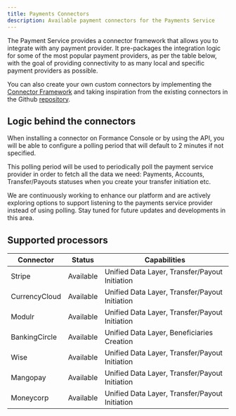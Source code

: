 ```yaml
---
title: Payments Connectors
description: Available payment connectors for the Payments Service
---
```


The Payment Service provides a connector framework that allows you to integrate
with any payment provider. It pre-packages the integration logic for some of
the most popular payment providers, as per the table below, with the goal of
providing connectivity to as many local and specific payment providers as
possible.

You can also create your own custom connectors by implementing the
[Connector Framework](/payments/get-started/connectors/framework) and taking inspiration
from the existing connectors in the Github
[repository](https://github.com/formancehq/stack/tree/main/components/payments/internal/app/connectors).

## Logic behind the connectors

When installing a connector on Formance Console or by using the API, you will be
able to configure a polling period that will default to 2 minutes if not
specified.

This polling period will be used to periodically poll the payment service
provider in order to fetch all the data we need: Payments, Accounts,
Transfer/Payouts statuses when you create your transfer initiation etc.

We are continuously working to enhance our platform and are actively exploring
options to support listening to the payments service provider instead of using
polling. Stay tuned for future updates and developments in this area.

## Supported processors

| Connector    | Status     | Capabilities                                  |
|--------------|------------|-----------------------------------------------|
| Stripe       | Available  | Unified Data Layer, Transfer/Payout Initiation|
| CurrencyCloud| Available  | Unified Data Layer, Transfer/Payout Initiation|
| Modulr       | Available  | Unified Data Layer, Transfer/Payout Initiation|
| BankingCircle| Available  | Unified Data Layer, Beneficiaries Creation    |
| Wise         | Available  | Unified Data Layer, Transfer/Payout Initiation|
| Mangopay     | Available  | Unified Data Layer, Transfer/Payout Initiation|
| Moneycorp    | Available  | Unified Data Layer, Transfer/Payout Initiation|
